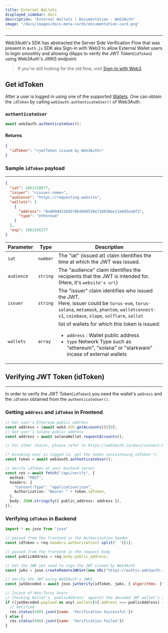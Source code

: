 ```yaml
---
title: External Wallets
displayed_sidebar: docs
description: "External Wallets | Documentation - Web3Auth"
image: "/docs/images/docs-meta-cards/documentation-card.png"
---
```


---

Web3Auth's SDK has abstracted the Server Side Verification Flow that was present in `Auth.js` SDK aka Sign-in with Web3 to allow External Wallet users
to login smoothly and allowing dApps to verify the JWT Token(`idToken`) using Web3Auth's JWKS endpoint.

> If you're still looking for the old flow, visit [Sign-in with Web3](https://siww.web3auth.io/).

## Get idToken

After a user is logged in using one of the supported [Wallets](/docs/sdk/web/adapters/#currently-available-adapters). One can obtain the `idToken` by
calling `web3auth.authenticateUser()` of Web3Auth.

### `authenticateUser`

```js
await web3auth.authenticateUser();
```

#### Returns

```json
{
  "idToken": "<jwtToken issued by Web3Auth>"
}
```

### Sample `idToken` payload

---

```json
{
  "iat": 1661158877,
  "issuer": "<issuer-name>",
  "audience": "https://requesting.website",
  "wallets": [
    {
      "address": "0x809d4310d578649d8539e718030ee11e603ee8f3",
      "type": "ethereum"
    }
  ],
  "exp": 1661245277
}
```

| Parameter  | Type     | Description                                                                                                                                                                                             |
| ---------- | -------- | ------------------------------------------------------------------------------------------------------------------------------------------------------------------------------------------------------- |
| `iat`      | `number` | The "iat" (issued at) claim identifies the time at which the JWT was issued.                                                                                                                            |
| `audience` | `string` | The "audience" claim identifies the recipients that the JWT is intended for. (Here, it's `website's url`)                                                                                               |
| `issuer`   | `string` | The "issuer" claim identifies who issued the JWT. <br/> Here, issuer could be `torus-evm`, `torus-solana`, `metamask`, `phantom`, `walletconnect-v1`, `coinbase`, `slope`, `solflare`, `sollet`         |
| `wallets`  | `array`  | list of wallets for which this token is issued: <ul><li>`address` : Wallet public address</li><li>`type` Network Type such as "ethereum", "solana" or "starkware" incase of external wallets </li></ul> |

## Verifying JWT Token (idToken)

---

In order to verify the JWT Token(`idToken`) you need the wallet's `address` and the `idToken` obtained from the `authenticateUser()`.

### Getting `address` and `idToken` in Frontend

```typescript
// Get user's Ethereum public address
const address = (await web3.eth.getAccounts())[0];
// Get user's Solana public address
const address = await solanaWallet.requestAccounts();

// For other chains, please refer to https://web3auth.io/docs/connect-blockchain/

/* Assuming user is logged in, get the token containtaing idToken */
const token = await web3auth.authenticateUser();

// Verify idToken at your backend server
const res = await fetch("/api/verify", {
  method: "POST",
  headers: {
    "Content-Type": "application/json",
    Authorization: "Bearer " + token.idToken,
  },
  body: JSON.stringify({ public_address: address }),
});
```

### Verifying `idToken` in Backend

```javascript
import * as jose from "jose"

// passed from the frontend in the Authorization header
const idToken = req.headers.authorization?.split(' ')[1];

// passed from the frontend in the request body
const publicAddress = req.body.public_address;

// Get the JWK set used to sign the JWT issued by Web3Auth
const jwks = jose.createRemoteJWKSet(new URL("https://authjs.web3auth.io/jwks"));

// Verify the JWT using Web3Auth's JWKS
const jwtDecoded = await jose.jwtVerify(idToken, jwks, { algorithms: ["ES256"] });

// Incase of Non-Torus Users
// Checking Wallet's `publicAddress` against the decoded JWT wallet's address
if ((jwtDecoded.payload as any).wallets[0].address === publicAddress) {
  // Verified
  res.status(200).json({name: 'Verification Successful'})
} else {
  res.status(400).json({name: 'Verification Failed'})
}

```

